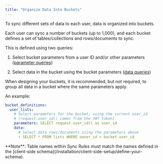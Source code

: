 ```yaml
---
title: "Organize Data Into Buckets"
---
```


To sync different sets of data to each user, data is organized into buckets.

Each user can sync a number of buckets (up to 1,000), and each bucket defines a set of tables/collections and rows/documents to sync.

This is defined using two queries:

1. Select bucket parameters from a user ID and/or other parameters ([parameter queries](/usage/sync-rules/parameter-queries))

2. Select data in the bucket using the bucket parameters ([data queries](/usage/sync-rules/data-queries))

When designing your buckets, it is recommended, but not required, to group all data in a bucket where the same parameters apply.

An example:

```yaml
bucket_definitions:
  user_lists:
    # Select parameters for the bucket, using the current user_id
    # (request.user_id() comes from the JWT token)
    parameters: SELECT request.user_id() as user_id
    data:
      # Select data rows/documents using the parameters above
      - SELECT * FROM lists WHERE owner_id = bucket.user_id
```

<Info>
  **Note**: Table names within Sync Rules must match the names defined in the [client-side schema](/installation/client-side-setup/define-your-schema).
</Info>